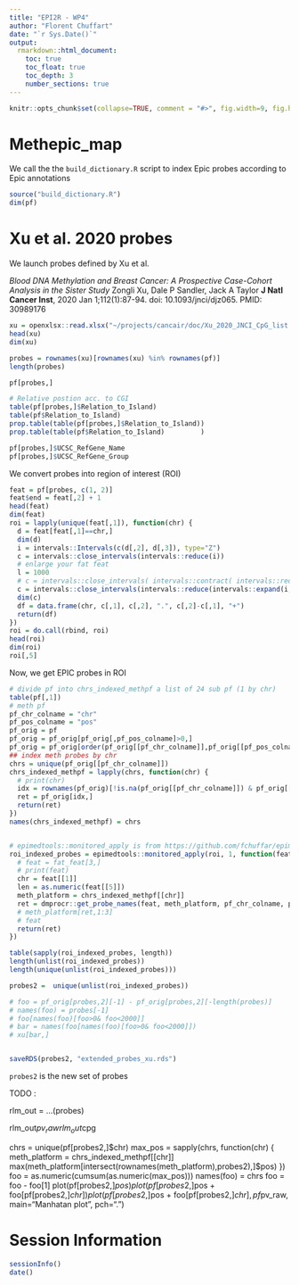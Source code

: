 ```yaml
---
title: "EPI2R - WP4"
author: "Florent Chuffart"
date: "`r Sys.Date()`"
output:
  rmarkdown::html_document:
    toc: true
    toc_float: true
    toc_depth: 3
    number_sections: true
---
```



```r
knitr::opts_chunk$set(collapse=TRUE, comment = "#>", fig.width=9, fig.height=6, eval=TRUE, echo=TRUE, results="verbatim")
```


# Methepic_map

We call the the `build_dictionary.R` script to index Epic probes according to Epic annotations

```r
source("build_dictionary.R")
dim(pf)
```

# Xu et al. 2020 probes

We launch probes defined by Xu et al.

*Blood DNA Methylation and Breast Cancer: A Prospective Case-Cohort Analysis in the Sister Study*
Zongli Xu, Dale P Sandler, Jack A Taylor
**J Natl Cancer Inst**, 2020 Jan 1;112(1):87-94.  doi: 10.1093/jnci/djz065.
PMID: 30989176


```r
xu = openxlsx::read.xlsx("~/projects/cancair/doc/Xu_2020_JNCI_CpG_list.xlsx",colNames=TRUE, rowNames=TRUE)
head(xu)
dim(xu)

probes = rownames(xu)[rownames(xu) %in% rownames(pf)]
length(probes)

pf[probes,]

# Relative postion acc. to CGI
table(pf[probes,]$Relation_to_Island)
table(pf$Relation_to_Island)
prop.table(table(pf[probes,]$Relation_to_Island))
prop.table(table(pf$Relation_to_Island)         )

pf[probes,]$UCSC_RefGene_Name      
pf[probes,]$UCSC_RefGene_Group     

```

We convert probes into region of interest (ROI)

```r
feat = pf[probes, c(1, 2)]
feat$end = feat[,2] + 1
head(feat)
dim(feat)
roi = lapply(unique(feat[,1]), function(chr) {
  d = feat[feat[,1]==chr,]
  dim(d)
  i = intervals::Intervals(c(d[,2], d[,3]), type="Z")
  c = intervals::close_intervals(intervals::reduce(i))
  # enlarge your fat feat
  l = 1000
  # c = intervals::close_intervals( intervals::contract( intervals::reduce(intervals::expand(i, l)), l) )
  c = intervals::close_intervals(intervals::reduce(intervals::expand(i, l)))
  dim(c)
  df = data.frame(chr, c[,1], c[,2], ".", c[,2]-c[,1], "+")
  return(df)
})
roi = do.call(rbind, roi)
head(roi)
dim(roi)
roi[,5]
```

Now, we get EPIC probes in ROI

```r
# divide pf into chrs_indexed_methpf a list of 24 sub pf (1 by chr)
table(pf[,1])
# meth pf
pf_chr_colname = "chr"
pf_pos_colname = "pos"
pf_orig = pf
pf_orig = pf_orig[pf_orig[,pf_pos_colname]>0,]    
pf_orig = pf_orig[order(pf_orig[[pf_chr_colname]],pf_orig[[pf_pos_colname]]), ]
## index meth probes by chr
chrs = unique(pf_orig[[pf_chr_colname]])
chrs_indexed_methpf = lapply(chrs, function(chr) {
  # print(chr)
  idx = rownames(pf_orig)[!is.na(pf_orig[[pf_chr_colname]]) & pf_orig[[pf_chr_colname]]==chr]  
  ret = pf_orig[idx,]
  return(ret)
})
names(chrs_indexed_methpf) = chrs


# epimedtools::monitored_apply is from https://github.com/fchuffar/epimedtools devtools::install_github("fchuffar/epimedtools")
roi_indexed_probes = epimedtools::monitored_apply(roi, 1, function(feat) {
  # feat = fat_feat[3,]
  # print(feat)
  chr = feat[[1]]
  len = as.numeric(feat[[5]])
  meth_platform = chrs_indexed_methpf[[chr]]
  ret = dmprocr::get_probe_names(feat, meth_platform, pf_chr_colname, pf_pos_colname, 0, len) 
  # meth_platform[ret,1:3]
  # feat
  return(ret)
})

table(sapply(roi_indexed_probes, length))
length(unlist(roi_indexed_probes))
length(unique(unlist(roi_indexed_probes)))

probes2 =  unique(unlist(roi_indexed_probes))

# foo = pf_orig[probes,2][-1] - pf_orig[probes,2][-length(probes)]
# names(foo) = probes[-1]
# foo[names(foo)[foo>0& foo<2000]]
# bar = names(foo[names(foo)[foo>0& foo<2000]])
# xu[bar,]


saveRDS(probes2, "extended_probes_xu.rds")

```

`probes2` is the new set of probes

TODO : 

rlm_out = ...(probes)

rlm_out$pv_raw
rlm_out$cpg

chrs = unique(pf[probes2,]$chr)
max_pos = sapply(chrs, function(chr) {
  meth_platform = chrs_indexed_methpf[[chr]]
  max(meth_platform[intersect(rownames(meth_platform),probes2),]$pos)
})
foo = as.numeric(cumsum(as.numeric(max_pos)))
names(foo) = chrs
foo = foo - foo[1]
plot(pf[probes2,]$pos)
plot(pf[probes2,]$pos + foo[pf[probes2,]$chr])
plot(pf[probes2,]$pos + foo[pf[probes2,]$chr], pf$pv_raw, main="Manhatan plot", pch=".")



# Session Information

```r
sessionInfo()
date()
```



























